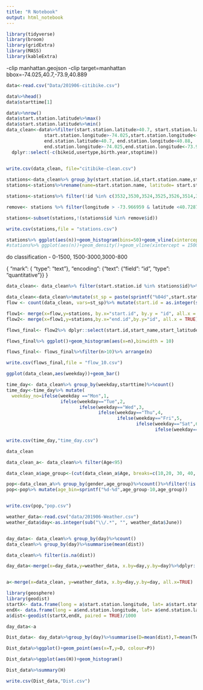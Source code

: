 ```yaml
---
title: "R Notebook"
output: html_notebook
---
```


```r
library(tidyverse)
library(broom)
library(gridExtra)
library(MASS) 
library(kableExtra)
```

-clip manhattan.geojson
-clip target=manhattan bbox=-74.025,40.7,-73.9,40.889

```r
data<-read.csv("Data/201906-citibike.csv")

data%>%head()
data$starttime[1]
```

```r
data%>%nrow()
data$start.station.latitude%>%max()
data$start.station.latitude%>%min()
data_clean<-data%>%filter(start.station.latitude>40.7, start.station.latitude<40.88,
              start.station.longitude>-74.025,start.station.longitude<-73.907,
              end.station.latitude>40.7, end.station.longitude<40.88,
              end.station.longitude>-74.025,end.station.longitude<-73.9288,gender!=0)%>%
  dplyr::select(-c(bikeid,usertype,birth.year,stoptime))
  
```


```r
write.csv(data_clean, file="citibike-clean.csv")
```



```r
stations<-data_clean%>% group_by(start.station.id,start.station.name,start.station.latitude,start.station.longitude)%>%count()%>%arrange(-n)
stations<-stations%>%rename(name=start.station.name, latitude= start.station.latitude,longitude = start.station.longitude, id=start.station.id)
```
```r
stations<-stations%>% filter(!id %in% c(3532,3530,3524,3525,3526,3514,3515,3513,3523,3528,3512,3621,3517,3522,3619,3516,3610,3612,3614,3721,3617,3616,3691,3609,3607,3583,3589,3591,3605,3602,3662,3592,3586,3593,3598,3577,3595,3646,3575,3567,3597,3565,3564,3566,3573,3572,3568,3559,3563,3745,3570,3557,3560,3562,3554,3716,3130,3556,3555,3129,3620,3128,3618,3127,3615,3126,3125,3123,3124,3121,3221,3704,3611,3612,3122,3606,3647,3726,3119,3608,3588,3603,3561,3654,3613,3117,3118,3116,3115,3112,3469,3113,282,2005,217,2000,414,418,3674,216,3790))

remove<- stations %>% filter(longitude > -73.966959 & latitude <40.728792)

stations<-subset(stations,!(stations$id %in% remove$id))
```


```r
write.csv(stations,file = "stations.csv")
```

```r
stations%>% ggplot(aes(n))+geom_histogram(bins=50)+geom_vline(xintercept = 1500)+geom_vline(xintercept = 3000)
#stations%>% ggplot(aes(n))+geom_density()+geom_vline(xintercept = 1500)+geom_vline(xintercept = 3000)
```
do classification - 0-1500, 1500-3000,3000-800



   {
          "mark": { "type": "text"},
        "encoding": {"text": {"field": "id", "type": "quantitative"}}
        }
        


```r
data_clean<- data_clean%>% filter(start.station.id %in% stations$id)%>% filter(end.station.id %in% stations$id)
```


```r
data_clean<-data_clean%>%mutate(st_sp = paste(sprintf("%04d",start.station.id),"_",sprintf("%04d",end.station.id)))
flow <- count(data_clean, vars=st_sp)%>% mutate(start.id = as.integer(substr(vars,1,4)), end.id=as.integer(substr(vars,8,12)))%>%filter(start.id !=end.id)%>% filter(end.id!=0)%>% dplyr::select(start.id,end.id,n)

flow1<- merge(x=flow,y=stations, by.x="start.id", by.y = "id", all.x = TRUE)%>% rename(start_name = name,start_latitude = latitude, start_longitude = longitude)
flow2<- merge(x=flow1,y=stations,by.x="end.id",by.y="id", all.x = TRUE)%>% rename(end_name = name,end_latitude = latitude, end_longitude = longitude)

flows_final<- flow2%>% dplyr::select(start.id,start_name,start_latitude,start_longitude, end.id,end_name,end_latitude,end_longitude,n.x)%>% rename(n=n.x,end_id=end.id,start_id= start.id)
```

```r
flows_final%>% ggplot()+geom_histogram(aes(x=n),binwidth = 10)

flows_final<- flows_final%>%filter(n>10)%>% arrange(n)
```

```r
write.csv(flows_final,file = "flow_10.csv")
```

        
```r
ggplot(data_clean,aes(weekday))+geom_bar()
```


```r

time_day<- data_clean%>% group_by(weekday,starttime)%>%count()
time_day<-time_day%>% mutate(
  weekday_no=ifelse(weekday =="Mon",1,
                    ifelse(weekday=="Tue",2,
                           ifelse(weekday=="Wed",3,
                                  ifelse(weekday=="Thu",4,
                                         ifelse(weekday=="Fri",5,
                                                ifelse(weekday=="Sat",6,
                                                       ifelse(weekday=="Sun",7,NA))))))))


```

```r
write.csv(time_day,"time_day.csv")
```

```r

data_clean

data_clean_a<- data_clean%>% filter(Age<95)

data_clean_a$age_group<-(cut(data_clean_a$Age, breaks=c(10,20, 30, 40, 50,60,70,80,90), right = FALSE, labels = FALSE)*10+10)

pop<-data_clean_a%>% group_by(gender,age_group)%>%count()%>%filter(!is.na(age_group))
pop<-pop%>% mutate(age_bin=sprintf("%d-%d",age_group-10,age_group))



```




```r
write.csv(pop,"pop.csv")
```


```r
weather_data<-read.csv("data/201906-Weather.csv")
weather_data$day<-as.integer(sub("\\/.*", "", weather_data$June))


day_data<- data_clean%>% group_by(day)%>%count()
data_clean%>% group_by(day)%>%summarise(mean(dist))

data_clean%>% filter(is.na(dist))

day_data<-merge(x=day_data,y=weather_data, x.by=day,y.by=day)%>%dplyr::select(-June)


a<-merge(x=data_clean, y=weather_data, x.by=day,y.by=day, all.x=TRUE)


```



```r
library(geosphere)
library(geodist)
startX<- data.frame(long = a$start.station.longitude, lat= a$start.station.latitude)
endX<- data.frame(long = a$end.station.longitude, lat= a$end.station.latitude)
a$dist<-geodist(startX,endX, paired = TRUE)/1000

day_data<-a
```


```r
Dist_data<- day_data%>%group_by(day)%>%summarise(D=mean(dist),T=mean(Temperature....C.), P=mean(Precipitation..mm.),H=mean(Humidity....),n=n())

Dist_data%>%ggplot()+geom_point(aes(x=T,y=D, colour=P))
```


```r
Dist_data%>%ggplot(aes(H))+geom_histogram()

Dist_data%>%summary(H)
```





```r
write.csv(Dist_data,"Dist.csv")
```














